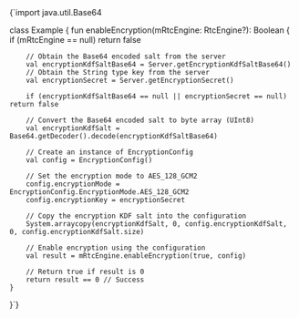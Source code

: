 
<CodeBlock language="kotlin" showLineNumbers>
{`import java.util.Base64

class Example {
    fun enableEncryption(mRtcEngine: RtcEngine?): Boolean {
        if (mRtcEngine == null) return false
        
        // Obtain the Base64 encoded salt from the server
        val encryptionKdfSaltBase64 = Server.getEncryptionKdfSaltBase64()
        // Obtain the String type key from the server
        val encryptionSecret = Server.getEncryptionSecret()

        if (encryptionKdfSaltBase64 == null || encryptionSecret == null) return false 

        // Convert the Base64 encoded salt to byte array (UInt8)
        val encryptionKdfSalt = Base64.getDecoder().decode(encryptionKdfSaltBase64)
        
        // Create an instance of EncryptionConfig
        val config = EncryptionConfig()
        
        // Set the encryption mode to AES_128_GCM2
        config.encryptionMode = EncryptionConfig.EncryptionMode.AES_128_GCM2
        config.encryptionKey = encryptionSecret
        
        // Copy the encryption KDF salt into the configuration
        System.arraycopy(encryptionKdfSalt, 0, config.encryptionKdfSalt, 0, config.encryptionKdfSalt.size)
        
        // Enable encryption using the configuration
        val result = mRtcEngine.enableEncryption(true, config)
        
        // Return true if result is 0 
        return result == 0 // Success
    }
}`}
</CodeBlock>
